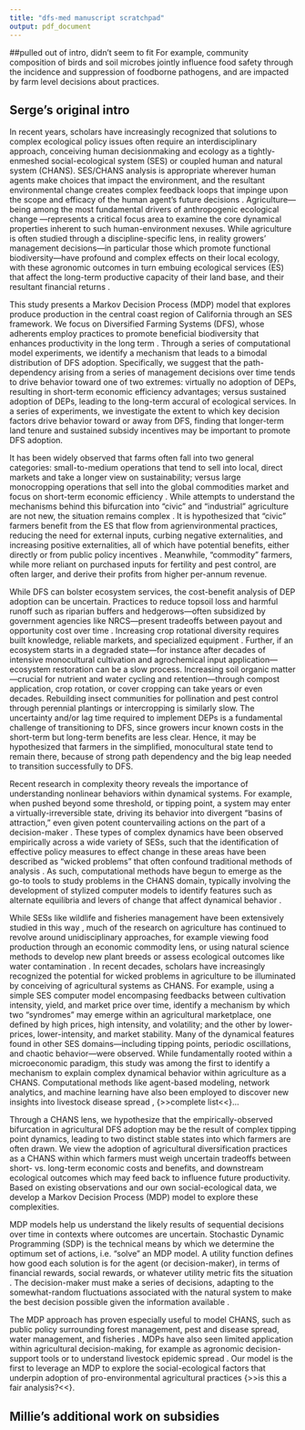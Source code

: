```yaml
---
title: "dfs-med manuscript scratchpad"
output: pdf_document
---
```


##pulled out of intro, didn't seem to fit
For example, community composition of birds and soil microbes jointly influence food safety through the incidence and suppression of foodborne pathogens, and are impacted by farm level decisions about practices. 

## Serge's original intro

In recent years, scholars have increasingly recognized that solutions to complex ecological policy issues often require an interdisciplinary approach, conceiving human decisionmaking and ecology as a tightly-enmeshed social-ecological system (SES) or coupled human and natural system (CHANS).  SES/CHANS analysis is appropriate wherever human agents make choices that impact the environment, and the resultant environmental change creates complex feedback loops that impinge upon the scope and efficacy of the human agent's future decisions \cite{ostrom2009general, walker2004resilience, liu2007complexity}.  Agriculture---being among the most fundamental drivers of anthropogenic ecological change \cite{stoate2009ecological}---represents a critical focus area to examine the core dynamical properties inherent to such human-environment nexuses.  While agriculture is often studied through a discipline-specific lens, in reality growers' management decisions---in particular those which promote functional biodiversity---have profound and complex effects on their local ecology, with these agronomic outcomes in turn embuing ecological services (ES) that affect the long-term productive capacity of their land base, and their resultant financial returns \cite{zhang2007ecosystem}.  

This study presents a Markov Decision Process (MDP) model \cite{clark1989bioeconomic} that explores produce production in the central coast region of California through an SES framework.  We focus on Diversified Farming Systems (DFS), whose adherents employ practices to promote beneficial biodiversity that enhances productivity in the long term \cite{kremen2012diversified}.  Through a series of computational model experiments, we identify a mechanism that leads to a bimodal distribution of DFS adoption.  Specifically, we suggest that the path-dependency arising from a series of management decisions over time tends to drive behavior toward one of two extremes: virtually no adoption of DEPs, resulting in short-term economic efficiency advantages; versus sustained adoption of DEPs, leading to the long-term accural of ecological services.  In a series of experiments, we investigate the extent to which key decision factors drive behavior toward or away from DFS, finding that longer-term land tenure and sustained subsidy incentives may be important to promote DFS adoption.  
<!-- add "higher risk of environmental shocks" if we decide to include -->

\subsection{Diversified farming systems}

It has been widely observed that farms often fall into two general categories: small-to-medium operations that tend to sell into local, direct markets and take a longer view on sustainability; versus large monocropping operations that sell into the global commodities market and focus on short-term economic efficiency \cite{lyson2004commodity, lyson2008food}.  While attempts to understand the mechanisms behind this bifurcation into "civic" and "industrial" agriculture are not new, the situation remains complex \cite{ipes2018breaking}.  It is hypothesized that "civic" farmers benefit from the ES that flow from agrienvironmental practices, reducing the need for external inputs, curbing negative externalities, and increasing positive externalities, all of which have potential benefits, either directly or from public policy incentives \cite{kremen2012diversified}.  Meanwhile, "commodity" farmers, while more reliant on purchased inputs for fertility and pest control, are often larger, and derive their profits from higher per-annum revenue.

While DFS can bolster ecosystem services, the cost-benefit analysis of DEP adoption can be uncertain.  Practices to reduce topsoil loss and harmful runoff such as riparian buffers and hedgerows---often subsidized by government agencies like NRCS---present tradeoffs between payout and opportunity cost over time \cite{rein1999economic}.  Increasing crop rotational diversity requires built knowledge, reliable markets, and specialized equipment \cite{carlisle2014diversity}.  Further, if an ecosystem starts in a degraded state---for instance after decades of intensive monocultural cultivation and agrochemical input application---ecosystem restoration can be a slow process.  Increasing soil organic matter---crucial for nutrient and water cycling and retention---through compost application, crop rotation, or cover cropping can take years or even decades.  Rebuilding insect communities for pollination and pest control through perennial plantings or intercropping is similarly slow.  The uncertainty and/or lag time required to implement DEPs is a fundamental challenge of transitioning to DFS, since growers incur known costs in the short-term but long-term benefits are less clear.  Hence, it may be hypothesized that farmers in the simplified, monocultural state tend to remain there, because of strong path dependency and the big leap needed to transition successfully to DFS.

\subsection{Complexity and CHANS modeling}

Recent research in complexity theory reveals the importance of understanding nonlinear behaviors within dynamical systems.  For example, when pushed beyond some threshold, or tipping point, a system may enter a virtually-irreversible state, driving its behavior into divergent "basins of attraction," even given potent countervailing actions on the part of a decision-maker \cite{bar2019dynamics}.  These types of complex dynamics have been observed empirically across a wide variety of SESs, such that the identification of effective policy measures to effect change in these areas have been described as "wicked problems" that often confound traditional methods of analysis \cite{head2008wicked}.  As such, computational methods have begun to emerge as the go-to tools to study problems in the CHANS domain, typically involving the development of stylized computer models to identify features such as alternate equilibria and levers of change that affect dynamical behavior \cite{ostrom2009general}.  

While SESs like wildlife and fisheries management have been extensively studied in this way \cite{crowder2008impacts}, much of the research on agriculture has continued to revolve around unidisciplinary approaches, for example viewing food production through an economic commodity lens, or using natural science methods to develop new plant breeds or assess ecological outcomes like water contamination \cite{francis2008transdisciplinary}.  In recent decades, scholars have increasingly recognized the potential for wicked problems in agriculture to be illuminated by conceiving of agricultural systems as CHANS.  For example, using a simple SES computer model encompasing feedbacks between cultivation intensity, yield, and market price over time, \cite{vandermeer1997syndromes, vandermeer2012syndromes} identify a mechanism by which two "syndromes" may emerge within an agricultural marketplace, one defined by high prices, high intensity, and volatility; and the other by lower-prices, lower-intensity, and market stability. Many of the dynamical features found in other SES domains---including tipping points, periodic oscillations, and chaotic behavior---were observed.  While fundamentally rooted within a microeconomic paradigm, this study was among the first to identify a mechanism to explain complex dynamical behavior within agriculture as a CHANS.  Computational methods like agent-based modeling, network analytics, and machine learning have also been employed to discover new insights into livestock disease spread \cite{wiltshire2018using, wiltshire2019network}, {>>complete list<<}...

Through a CHANS lens, we hypothesize that the empirically-observed bifurcation in agricultural DFS adoption may be the result of complex tipping point dynamics, leading to two distinct stable states into which farmers are often drawn.  We view the adoption of agricultural diversification practices as a CHANS within which farmers must weigh uncertain tradeoffs between short- vs. long-term economic costs and benefits, and downstream ecological outcomes which may feed back to influence future productivity.  Based on existing observations and our own social-ecological data, we develop a Markov Decision Process (MDP) model to explore these complexities.  

MDP models help us understand the likely results of sequential decisions over time in contexts where outcomes are uncertain.  Stochastic Dynamic Programming (SDP) is the technical means by which we determine the optimum set of actions, i.e. “solve” an MDP model.  A utility function defines how good each solution is for the agent (or decision-maker), in terms of financial rewards, social rewards, or whatever utility metric fits the situation \cite{marescot2013complex}.  The decision-maker must make a series of decisions, adapting to the somewhat-random fluctuations associated with the natural system to make the best decision possible given the information available \cite{marescot2013complex}.  

The MDP approach has proven especially useful to model CHANS, such as public policy surrounding forest management, pest and disease spread, water management, and fisheries \cite{marescot2013complex, clark1989bioeconomic}.  MDPs have also seen limited application within agricultural decision-making, for example as agronomic decision-support tools \cite{kristensen2003general} or to understand livestock epidemic spread \cite{peyrard2007graph}.  Our model is the first to leverage an MDP to explore the social-ecological factors that underpin adoption of pro-environmental agricultural practices {>>is this a fair analysis?<<}.  

<!-- From proposal: By establishing MDP models as the basis of a conceptual framework for studying agricultural socio-ecological systems, we will help to build a rigorous theoretical basis for the application of CHANS to agricultural systems. The project will fill a key gap in agricultural social science and policy18 by studying the interacting effects of government policies, agri-conservation incentive programs, and supply chain/industry actor requirements on farmers’ ability and willingness to take up diversification practices. The project will also contribute to filling an important gap in the field of ecology by studying novel relationships between biodiversity, ecosystem functions, and ecosystem services and disservices in real-world management systems29,30. Specifically, we will assess how community composition of birds and soil microbes jointly influence food safety through the incidence and suppression of foodborne pathogens, and how soil microbial community composition affects soil functions and soil-based ecosystem services that affect farm sustainability. The integrated CHANS perspective will increase scientific understanding of the potential synergies and tradeoffs of how diversified farming practices affect biodiversity, ecosystem services, short-term profitability, and long-term sustainability. The decision support tool we prototype will make a lasting contribution to guide farmers and policymakers in making more informed choices that take into account the impact of a variety of potentially conflicting variables and influences.  -->


## Millie's additional work on subsidies
<!-- However, as the ecological dynamics increase in rate, which is relevant in analagous contexts of sequentially controlled ecological systems, this effect decreases (create figure for this?). -->

<!-- ```{r subsidies, include = FALSE} -->
<!--  start of code for r changing analysis -->
<!-- subsidies <-  -->
<!--   tidyr::crossing(# Do all combinations of: -->
<!--                   #cost = seq(0, 1, by = 0.1), -->
<!--                   Tsubs = seq(2, 10, by = 1), -->
<!--                   r = seq(0.1, 3, by = .2), -->
<!--                   benefit = 1.57,  -->
<!--                   sigma = 0.1, -->
<!--                   Tmax = 20 -->
<!--   ) %>% tibble::rownames_to_column("id") %>% -->
<!--   mutate(cost = (Tsubs-2)/10) -->
<!-- ``` -->

<!-- We then create a function to simulate the multiple scenarios through -->
<!-- time -->

<!-- ```{r simulate, include = FALSE} -->
<!-- subs_sim <- function(row) { -->
<!--   subs_model <- continuous_model(states, actions, row, transition_fn, utility_fn) -->
<!--   subs_soln <- MDPtoolbox::mdp_value_iteration(subs_model$P, subs_model$U, discount) -->
<!--   # simulate subsidy period -->
<!--   start <- sim(subs_soln, Tmax = row$Tsubs, x0 = init) -->
<!--   xi <- start %>% filter(time == row$Tsubs) %>% pull(state) -->
<!--   # pad to Tmax with baseline decision rule -->
<!--   params <- list(benefit = 1.57, cost = 1, sigma = 0.1, r = row$r) -->
<!--   model <- continuous_model(states, actions, params, transition_fn, utility_fn) -->
<!--   # solve the MDP -->
<!--   no_subs_soln <- MDPtoolbox::mdp_value_iteration(model$P, model$U, discount) -->
<!--   rest <- sim(no_subs_soln, Tmax = row$Tmax - row$Tsubs + 1, x0 = xi) %>% filter(time!=1) %>% mutate(time = time + row$Tsubs - 1) -->
<!--   bind_rows(start, rest) %>% filter(time == 20) %>% summarise(mean(state)) -->
<!-- } -->

<!-- no_subs_sim <- function(row) { -->
<!--   model <- continuous_model(states, actions, row, transition_fn, utility_fn) -->
<!--   soln <- MDPtoolbox::mdp_value_iteration(model$P, model$U, discount) -->
<!--   # simulate subsidy period -->
<!--   # pad to Tmax with baseline decision rule -->
<!--   sim(soln, Tmax = 20) %>% filter(time == 20) %>% summarise(mean(state)) -->
<!-- } -->
<!-- ``` -->


<!-- ```{r no_subsidy_r, include = FALSE} -->
<!-- no_subsidy <-  -->
<!--   tidyr::crossing(# Do all combinations of: -->
<!--                   # Tsubs = 11, -->
<!--                   r = seq(0.1, 3, by = .2), -->
<!--                   benefit = 1.57,  -->
<!--                   sigma = 0.1, -->
<!--                   Tmax = 20, -->
<!--                   cost = 1 -->
<!--   ) %>% tibble::rownames_to_column("id")  -->
<!-- ``` -->
<!-- And apply that function to all of the scenarios of interest -->

<!-- ```{r all_subsidies, include = FALSE} -->
<!-- no_sub_results <- no_subsidy %>% -->
<!--   purrr::transpose() %>%  -->
<!--   furrr::future_map_dfr(no_subs_sim, .id = "id") %>%  -->
<!--   left_join(no_subsidy, by = "id") %>% -->
<!--   rename(no_sub_state = `mean(state)`) %>% -->
<!--   select(r, no_sub_state) -->

<!-- sub_results <- subsidies %>% -->
<!--   purrr::transpose() %>%  -->
<!--   furrr::future_map_dfr(subs_sim, .id = "id") %>%  -->
<!--   left_join(subsidies, by = "id") %>% -->
<!--   left_join(no_sub_results, by = "r") -->
<!-- ``` -->

<!-- ```{r grid, fig.cap = "how does r effect subsidy structure impacts", fig.width = 4.5, fig.asp = 1} -->
<!-- sub_results %>% rename(state = `mean(state)`) %>% -->
<!--   mutate(delta = state-no_sub_state)%>% ggplot(aes(x = Tsubs, y = r, fill = state)) + geom_tile()   -->

<!-- ``` -->
